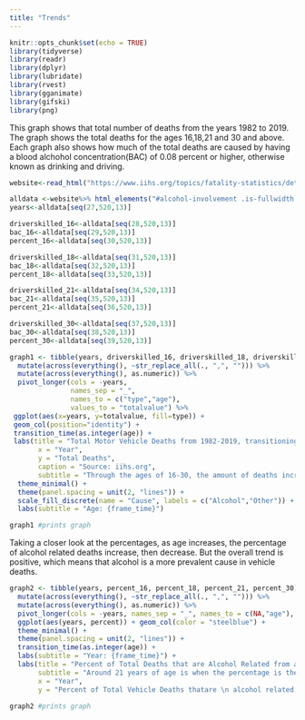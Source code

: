 ```yaml
---
title: "Trends"
---
```


```r
knitr::opts_chunk$set(echo = TRUE)
library(tidyverse)
library(readr)
library(dplyr)
library(lubridate)
library(rvest)
library(gganimate)
library(gifski)
library(png)
```

This graph shows that total number of deaths from the years 1982 to 2019. The graph shows the total deaths for the ages 16,18,21 and 30 and above. Each graph also shows how much of the total deaths are caused by having a blood alchohol concentration(BAC) of 0.08 percent or higher, otherwise known as drinking and driving.

```r
website<-read_html("https://www.iihs.org/topics/fatality-statistics/detail/teenagers#alcohol-involvement")

alldata <-website%>% html_elements("#alcohol-involvement .is-fullwidth:nth-child(4) th , #alcohol-involvement .is-fullwidth:nth-child(4) td") %>% html_text2()
years<-alldata[seq(27,520,13)]

driverskilled_16<-alldata[seq(28,520,13)]
bac_16<-alldata[seq(29,520,13)]
percent_16<-alldata[seq(30,520,13)]

driverskilled_18<-alldata[seq(31,520,13)]
bac_18<-alldata[seq(32,520,13)]
percent_18<-alldata[seq(33,520,13)]

driverskilled_21<-alldata[seq(34,520,13)]
bac_21<-alldata[seq(35,520,13)]
percent_21<-alldata[seq(36,520,13)]

driverskilled_30<-alldata[seq(37,520,13)]
bac_30<-alldata[seq(38,520,13)]
percent_30<-alldata[seq(39,520,13)]

graph1 <- tibble(years, driverskilled_16, driverskilled_18, driverskilled_21, driverskilled_30,                   bac_16, bac_18, bac_21, bac_30) %>%  
  mutate(across(everything(), ~str_replace_all(., ",", ""))) %>% 
  mutate(across(everything(), as.numeric)) %>% 
  pivot_longer(cols = -years,
               names_sep = "_",
               names_to = c("type","age"),
               values_to = "totalvalue") %>% 
 ggplot(aes(x=years, y=totalvalue, fill=type)) + 
 geom_col(position="identity") + 
 transition_time(as.integer(age)) +
 labs(title = "Total Motor Vehicle Deaths from 1982-2019, transitioning through ages 16-30",
       x = "Year", 
       y = "Total Deaths", 
       caption = "Source: iihs.org", 
       subtitle = "Through the ages of 16-30, the amount of deaths increased, but throughout the years, the total deaths decreased, except for age 30") + 
  theme_minimal() + 
  theme(panel.spacing = unit(2, "lines")) + 
  scale_fill_discrete(name = "Cause", labels = c("Alcohol","Other")) + 
  labs(subtitle = "Age: {frame_time}")

graph1 #prints graph
```

Taking a closer look at the percentages, as age increases, the percentage of alcohol related deaths increase, then decrease. But the overall trend is positive, which means that alcohol is a more prevalent cause in vehicle deaths.   

```r

graph2 <- tibble(years, percent_16, percent_18, percent_21, percent_30) %>% 
  mutate(across(everything(), ~str_replace_all(., ",", ""))) %>% 
  mutate(across(everything(), as.numeric)) %>%
  pivot_longer(cols = -years, names_sep = "_", names_to = c(NA,"age"), values_to = "percent")%>%
  ggplot(aes(years, percent)) + geom_col(color = "steelblue") + 
  theme_minimal() +  
  theme(panel.spacing = unit(2, "lines")) + 
  transition_time(as.integer(age)) + 
  labs(subtitle = "Year: {frame_time}") + 
  labs(title = "Percent of Total Deaths that are Alcohol Related from ages 16-30, from 1982-2019", 
       subtitle = "Around 21 years of age is when the percentage is the highest through all the years",
       x = "Year",
       y = "Percent of Total Vehicle Deaths thatare \n alcohol related (BAC >= 0.08)")

graph2 #prints graph
```
